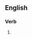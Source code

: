 {{also|culminâtes}}

==English==

===Verb===
{{head|en|verb form}}

# {{en-third-person singular of|culminate}}